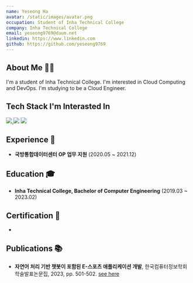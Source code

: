 ```yaml
---
name: Yeseong Ha
avatar: /static/images/avatar.png
occupation: Student of Inha Technical College
company: Inha Technical College
email: yeseong9769@daum.net
linkedin: https://www.linkedin.com
github: https://github.com/yeseong9769
---
```


## About Me 👨‍💻
I'm a student of Inha Technical College. I'm interested in Cloud Computing and DevOps. I'm studying to be a Cloud Engineer.

## Tech Stack I'm Interasted In
<a href="https://github.com/yeseong9769">
    <img src="https://img.shields.io/badge/github-181717?style=flat-square&logo=GitHub" />
</a>
<img src="https://img.shields.io/badge/openstack-ED1944?style=flat-square&logo=Openstack" />
<img src="https://img.shields.io/badge/Amazon AWS-232F3E?style=flat-square&logo=Amazon AWS" />

## Experience 💼
* **국방통합데이터센터 OP 업무 지원** (2020.05 ~ 2021.12)

## Education 🎓
* **Inha Technical College, Bachelor of Computer Engineering** (2019.03 ~ 2023.02)

## Certification 📜
* 

## Publications 📚
* **자연어 처리 기반 챗봇이 포함된 E-스포츠 애플리케이션 개발**, 한국컴퓨터정보학회 학술발표논문집, 2023, pp. 501-502. [see here](https://www.dbpia.co.kr/journal/articleDetail?nodeId=NODE11528324)